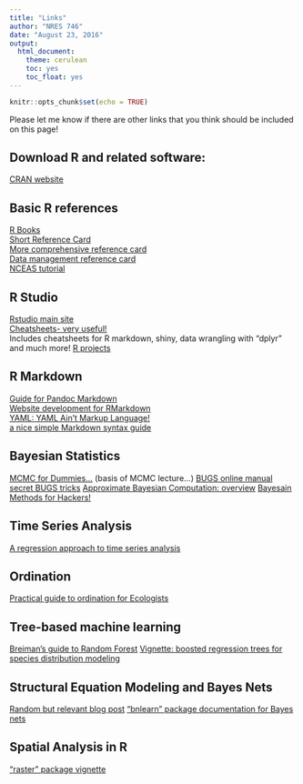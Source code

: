 ```yaml
---
title: "Links"
author: "NRES 746"
date: "August 23, 2016"
output: 
  html_document: 
    theme: cerulean
    toc: yes
    toc_float: yes
---
```


```r
knitr::opts_chunk$set(echo = TRUE)
```

Please let me know if there are other links that you think should be included on this page!

## Download R and related software:
 [CRAN website](https://cran.r-project.org/)  

## Basic R references
 [R Books](http://rbasicsworkshop.weebly.com/books.html)  
 [Short Reference Card](https://cran.r-project.org/doc/contrib/Short-refcard.pdf)  
 [More comprehensive reference card](https://cran.r-project.org/doc/contrib/Baggott-refcard-v2.pdf)  
 [Data management reference card](https://sites.ualberta.ca/~ahamann/teaching/renr690/R_Cheat_Data.pdf)    
 [NCEAS tutorial](https://www.nceas.ucsb.edu/files/scicomp/Dloads/RProgramming/BestFirstRTutorial.pdf)  

## R Studio
 [Rstudio main site](https://www.rstudio.com/)  
 [Cheatsheets- very useful!](https://www.rstudio.com/resources/cheatsheets/)  
     Includes cheatsheets for R markdown, shiny, data wrangling with "dplyr" and much more!
 [R projects](https://support.rstudio.com/hc/en-us/articles/200526207-Using-Projects)

## R Markdown  
 [Guide for Pandoc Markdown](http://rmarkdown.rstudio.com/authoring_pandoc_markdown.html)  
 [Website development for RMarkdown](http://rmarkdown.rstudio.com/rmarkdown_websites.html)  
 [YAML: YAML Ain't Markup Language!](http://yaml.org/)  
 [a nice simple Markdown syntax guide](https://confluence.atlassian.com/bitbucketserver/markdown-syntax-guide-776639995.html)

## Bayesian Statistics
 [MCMC for Dummies...](http://twiecki.github.io/blog/2015/11/10/mcmc-sampling/) (basis of MCMC lecture...)
 [BUGS online manual](http://users.aims.ac.za/~mackay/BUGS/Manual05/Manual05/manual05.sec-contents.html)
 [secret BUGS tricks](http://users.aims.ac.za/~mackay/BUGS/Manuals/Tricks.html)
 [Approximate Bayesian Computation: overview](http://journals.plos.org/ploscompbiol/article?id=10.1371/journal.pcbi.1002803)
 [Bayesain Methods for Hackers!](http://camdavidsonpilon.github.io/Probabilistic-Programming-and-Bayesian-Methods-for-Hackers/)
 
## Time Series Analysis
 [A regression approach to time series analysis](http://node101.psych.cornell.edu/Darlington/series/series0.htm)
 
## Ordination
 [Practical guide to ordination for Ecologists](http://ordination.okstate.edu/index.html)
 
## Tree-based machine learning
 [Breiman's guide to Random Forest](http://www.stat.berkeley.edu/~breiman/RandomForests/cc_home.htm)
 [Vignette: boosted regression trees for species distribution modeling](https://cran.r-project.org/web/packages/dismo/vignettes/brt.pdf)

## Structural Equation Modeling and Bayes Nets
 [Random but relevant blog post](http://blog.efpsa.org/2015/12/14/structural-equation-modeling-what-is-it-what-does-it-have-in-common-with-hippie-music-and-why-does-it-eat-cake-to-get-rid-of-measurement-error/)
 ["bnlearn" package documentation for Bayes nets](http://www.bnlearn.com/)
 
## Spatial Analysis in R
 ["raster" package vignette](https://cran.r-project.org/web/packages/raster/vignettes/Raster.pdf)
 
 

